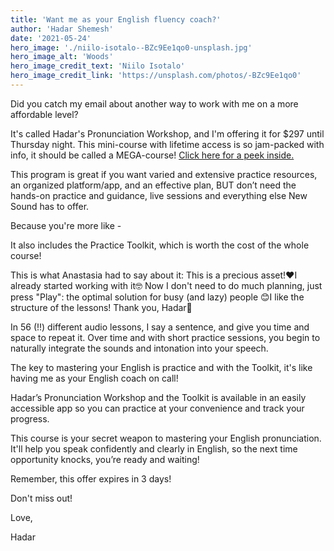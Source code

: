 ```yaml
---
title: 'Want me as your English fluency coach?'
author: 'Hadar Shemesh'
date: '2021-05-24'
hero_image: './niilo-isotalo--BZc9Ee1qo0-unsplash.jpg'
hero_image_alt: 'Woods'
hero_image_credit_text: 'Niilo Isotalo'
hero_image_credit_link: 'https://unsplash.com/photos/-BZc9Ee1qo0'
---
```


Did you catch my email about another way to work with me on a more affordable level?

It's called Hadar's Pronunciation Workshop, and I'm offering it for $297 until Thursday night. This mini-course with lifetime access is so jam-packed with info, it should be called a MEGA-course! [Click here for a peek inside.](https://accentsway.activehosted.com/lt.php?s=19a6afd4e482f5147d8ff508006fcff0&i=2807A4720A116A21229)

This program is great if you want varied and extensive practice resources, an organized platform/app, and an effective plan, BUT don’t need the hands-on practice and guidance, live sessions and everything else New Sound has to offer.

Because you're more like -

It also includes the Practice Toolkit, which is worth the cost of the whole course!

This is what Anastasia had to say about it:
This is a precious asset!️❤️I already started working with it🤓 Now I don't need to do much planning, just press "Play": the optimal solution for busy (and lazy) people 😊I like the structure of the lessons! Thank you, Hadar🤗

In 56 (!!) different audio lessons, I say a sentence, and give you time and space to repeat it. Over time and with short practice sessions, you begin to naturally integrate the sounds and intonation into your speech.

The key to mastering your English is practice and with the Toolkit, it's like having me as your English coach on call!

Hadar’s Pronunciation Workshop and the Toolkit is available in an easily accessible app so you can practice at your convenience and track your progress.

This course is your secret weapon to mastering your English pronunciation. It'll help you speak confidently and clearly in English, so the next time opportunity knocks, you’re ready and waiting!

Remember, this offer expires in 3 days!

Don't miss out!

Love,

Hadar
